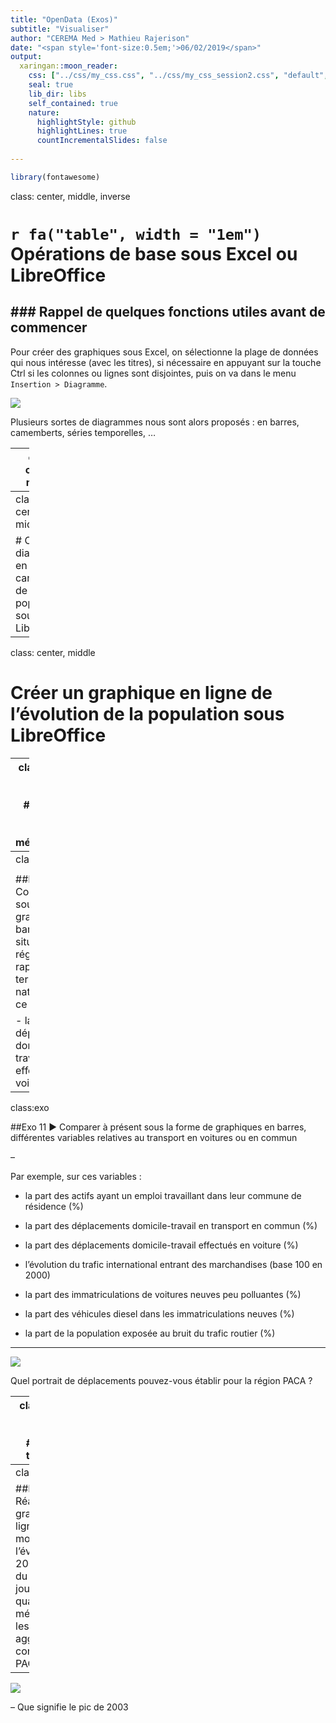 ```yaml
---
title: "OpenData (Exos)"
subtitle: "Visualiser"
author: "CEREMA Med > Mathieu Rajerison"
date: "<span style='font-size:0.5em;'>06/02/2019</span>"
output:
  xaringan::moon_reader:
    css: ["../css/my_css.css", "../css/my_css_session2.css", "default", "default-fonts"]
    seal: true
    lib_dir: libs
    self_contained: true
    nature:
      highlightStyle: github
      highlightLines: true
      countIncrementalSlides: false
      
---
```

```r
library(fontawesome)
```
class: center, middle, inverse

# `r fa("table", width = "1em")` Opérations de base sous Excel ou LibreOffice
### Rappel de quelques fonctions utiles avant de commencer
---
Pour créer des graphiques sous Excel, on sélectionne la plage de données qui nous intéresse (avec les titres), si nécessaire en appuyant sur la touche Ctrl si les colonnes ou lignes sont disjointes, puis on va dans le menu `Insertion > Diagramme`.

![](../images/diagramme.png)

Plusieurs sortes de diagrammes nous sont alors proposés : en barres, camemberts, séries temporelles, ...

---
class: center, middle

# Créer un diagramme en barre de la population sous LibreOffice

---
class: center, middle

# Créer un diagramme en camembert de la population sous LibreOffice

---
class: center, middle

# Créer un graphique en ligne de l'évolution de la population sous LibreOffice

---
class: center, middle, inverse
#Comparer PACA et France métropolitaine

`r fa("chart-pie", width = "4em")`

---
class:exo

<div class=file>`r fa("file", width = "1em")` Considérer le jeu de données : <a href=https://trouver.datasud.fr/dataset/epanouissement-de-tous-les-etres-humains-indicateurs-de-developpement-durable>indicateurs de développement durable sur l'épanouissement des êtres humains</a></div>

##Exo 7
&#9658; Comparer, sous forme de graphique en barres, la situation de la région par rapport au territoire national pour ce qui est de :

- la part des déplacements domicile-travail effectués en voiture (%)

---
class:exo 

##Exo 11
&#9658; Comparer à présent sous la forme de graphiques en barres, différentes variables relatives au transport en voitures ou en commun

--

Par exemple, sur ces variables :

  - la part des actifs ayant un emploi travaillant dans leur commune de résidence (%)
  
  - la part des déplacements domicile-travail en transport en commun (%)
  
  - la part des déplacements domicile-travail effectués en voiture (%)
  
  - l'évolution du trafic international entrant des marchandises (base 100 en 2000)
  
  - la part des immatriculations de voitures neuves peu polluantes (%)
  
  - la part des véhicules diesel dans les immatriculations neuves (%)
  
  - la part de la population exposée au bruit du trafic routier (%)</div>
  
---

![](../images/barres.png)

Quel portrait de déplacements pouvez-vous établir pour la région PACA ?

---
class: center, middle, inverse
#Évolution temporelle

`r fa("chart-area", width = "4em")`

---
class:exo

##Exo 12
&#9658; Réaliser des graphiques en lignes qui montrent l'évolution, de 2000 à 2012, du nombre jours avec une qualité de l'air médiocre pour les agglomérations concernées de PACA

--

![](../images/graphique_qualite_air.png)

--
Que signifie le pic de 2003